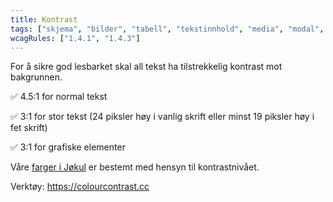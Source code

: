 ```yaml
---
title: Kontrast
tags: ["skjema", "bilder", "tabell", "tekstinnhold", "media", "modal", "innlogging", "animasjon", "navigasjon"]
wcagRules: ["1.4.1", "1.4.3"]
---
```


For å sikre god lesbarket skal all tekst ha tilstrekkelig kontrast mot bakgrunnen.

✅ 4.5:1 for normal tekst

✅ 3:1 for stor tekst (24 piksler høy i vanlig skrift eller minst 19 piksler høy i fet skrift)

✅ 3:1 for grafiske elementer

Våre [farger i Jøkul](https://jokul.fremtind.no/profil/farger) er bestemt med hensyn til kontrastnivået.

Verktøy: https://colourcontrast.cc
